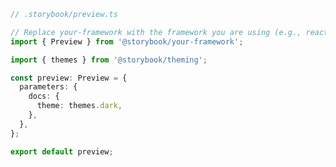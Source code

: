 ```ts
// .storybook/preview.ts

// Replace your-framework with the framework you are using (e.g., react, vue3)
import { Preview } from '@storybook/your-framework';

import { themes } from '@storybook/theming';

const preview: Preview = {
  parameters: {
    docs: {
      theme: themes.dark,
    },
  },
};

export default preview;
```
